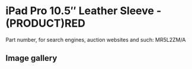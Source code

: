 
# iPad Pro 10.5″ Leather Sleeve - (PRODUCT)RED

Part number, for search engines, auction websites and such: MR5L2ZM/A

## Image gallery

<div style={{ width: "768px" }}>
  <GalleryComponent
    images={[
      {
        original: "/everysource/MR5L2.webp",
        thumbnail: "/everypreview/MR5L2.webp",
      },
      {
        original: "/everysource/MR5L2_AV2.webp",
        thumbnail: "/everypreview/MR5L2_AV2.webp",
      },
      {
        original: "/everysource/MR5L2_AV3.webp",
        thumbnail: "/everypreview/MR5L2_AV3.webp",
      }
    ]}
  />
</div>